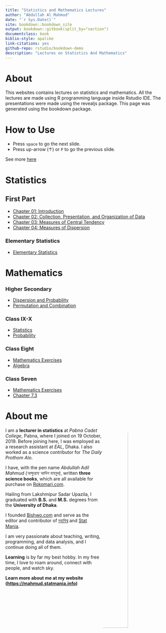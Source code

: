 --- 
title: "Statistics and Mathematics Lectures"
author: "Abdullah Al Mahmud"
date: "`r Sys.Date()`"
site: bookdown::bookdown_site
output: bookdown::gitbook(split_by="section")
documentclass: book
biblio-style: apalike
link-citations: yes
github-repo: rstudio/bookdown-demo
description: "Lectures on Statistics And Mathematics"
---

# About {-}

This websites contains lectures on statistics and mathematics. All the lectures are made using R programming language inside Rstudio IDE. The presentations were made using the revealjs package. This page was generated using the bookdown package. 

# How to Use {- #how}

- Press `space` to go the next slide.
- Press up-arrow ($\uparrow$) or `P` to go the previous slide.

See more [here](https://defkey.com/reveal-js-shortcuts)

# Statistics {- #stat}

## First Part {-}

- [Chapter 01: Introduction](https://lecture.statmania.info/stat/ch1_xi_stat.html)
- [Chapter 02: Collection, Presentation, and Organization of Data](https://lecture.statmania.info/stat/ch2_xi_stat.html)
- [Chapter 03: Measures of Central Tendency](https://lecture.statmania.info/stat/ch3_xi_stat.html)
- [Chapter 04: Measures of Dispersion](https://lecture.statmania.info/stat/ch4_xi_stat_dispersion.html)

### Elementary Statistics {-}

- [Elementary Statistics](https://lecture.statmania.info/stat/stat_preliminaries.html)

# Mathematics {-}

### Higher Secondary {-}
 
- [Dispersion and Probability](https://lecture.statmania.info/math/xi_math_probability.html)
- [Permutation and Combination](https://lecture.statmania.info/math/xi_math_perm_comb.html)

### Class IX-X {-}

- [Statistics](https://lecture.statmania.info/math/x_stat.html)
- [Probability](https://lecture.statmania.info/math/x_prob.html)

### Class Eight {-}

- [Mathematics Exercises](https://lecture.statmania.info/math/viii_math_exercise.html)
- [Algebra](https://lecture.statmania.info/math/viii_math_algebra.html)

### Class Seven {-}

- [Mathematics Exercises](https://lecture.statmania.info/math/vii_math_exercise.html)
- [Chapter 7.3](https://lecture.statmania.info/math/vii_math_7.3.html)


# About me {-}

<img style="float: right; border-radius: 50%;" src="img/mahmud.jpg" width="40%">

I am a **lecturer in statistics** at *Pabna Cadet College*, Pabna, where I joined on 19 October, 2019. Before joining here, I was employed as a research assistant at *EAL*, Dhaka. I also worked as a science contributor for *The Daily Prothom Alo*. 

I have, with the pen name *Abdullah Adil Mahmud (আব্দুল্যাহ আদিল মাহমুদ)*, written **three science books**, which are all available for purchase on [Rokomari.com](https://www.rokomari.com/book/author/47631).

Hailing from Lakshmipur Sadar Upazila, I graduated with **B.S.** and **M.S.** degrees from the **University of Dhaka**.

I founded [Bishwo.com](https://www.bishwo.com) and serve as the editor and contributor of [মহাবিশ্ব](https://sky.bishwo.com) and [Stat Mania](https://www.statmania.info).

I am very passionate about teaching, writing, programming, and data analysis, and I continue doing all of them.

**Learning** is by far my best hobby. In my free time, I love to roam around, connect with people, and watch sky.

**Learn more about me at my website (<https://mahmud.statmania.info>)**
